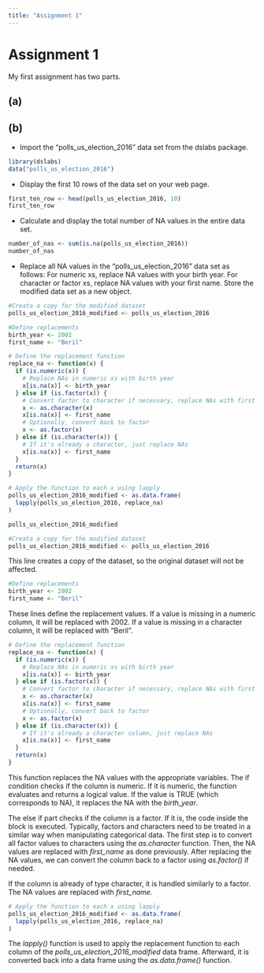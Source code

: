 ```yaml
---
title: "Assignment 1"
---
```


# Assignment 1

My first assignment has two parts.

## (a)

## (b)

-   Import the “polls_us_election_2016” data set from the dslabs package.

```r

library(dslabs)
data("polls_us_election_2016")
```

-   Display the first 10 rows of the data set on your web page.

```r

first_ten_row <- head(polls_us_election_2016, 10)
first_ten_row
```

-   Calculate and display the total number of NA values in the entire data set.

```r

number_of_nas <- sum(is.na(polls_us_election_2016))
number_of_nas
```

-   Replace all NA values in the “polls_us_election_2016” data set as follows: For numeric xs, replace NA values with your birth year. For character or factor xs, replace NA values with your first name. Store the modified data set as a new object.

```r

#Creata a copy for the modified dataset
polls_us_election_2016_modified <- polls_us_election_2016

#Define replacements
birth_year <- 2002
first_name <- "Beril"

# Define the replacement function
replace_na <- function(x) {
  if (is.numeric(x)) {
    # Replace NAs in numeric xs with birth year
    x[is.na(x)] <- birth_year
  } else if (is.factor(x)) {
    # Convert factor to character if necessary, replace NAs with first name
    x <- as.character(x)
    x[is.na(x)] <- first_name
    # Optionally, convert back to factor
    x <- as.factor(x)
  } else if (is.character(x)) {
    # If it's already a character, just replace NAs
    x[is.na(x)] <- first_name
  }
  return(x)
}

# Apply the function to each x using lapply
polls_us_election_2016_modified <- as.data.frame(
  lapply(polls_us_election_2016, replace_na)
)

polls_us_election_2016_modified
```

```r

#Creata a copy for the modified dataset
polls_us_election_2016_modified <- polls_us_election_2016
```

This line creates a copy of the dataset, so the original dataset will not be affected.

```r

#Define replacements
birth_year <- 2002
first_name <- "Beril"
```

These lines define the replacement values. If a value is missing in a numeric column, it will be replaced with 2002. If a value is missing in a character column, it will be replaced with "Beril".

```r

# Define the replacement function
replace_na <- function(x) {
  if (is.numeric(x)) {
    # Replace NAs in numeric xs with birth year
    x[is.na(x)] <- birth_year
  } else if (is.factor(x)) {
    # Convert factor to character if necessary, replace NAs with first name
    x <- as.character(x)
    x[is.na(x)] <- first_name
    # Optionally, convert back to factor
    x <- as.factor(x)
  } else if (is.character(x)) {
    # If it's already a character column, just replace NAs
    x[is.na(x)] <- first_name
  }
  return(x)
}
```

This function replaces the NA values with the appropriate variables. The if condition checks if the column is numeric. If it is numeric, the function evaluates and returns a logical value. If the value is TRUE (which corresponds to NA), it replaces the NA with the *birth_year*.

The else if part checks if the column is a factor. If it is, the code inside the block is executed. Typically, factors and characters need to be treated in a similar way when manipulating categorical data. The first step is to convert all factor values to characters using the *as.character* function. Then, the NA values are replaced with *first_name* as done previously. After replacing the NA values, we can convert the column back to a factor using *as.factor()* if needed.

If the column is already of type character, it is handled similarly to a factor. The NA values are replaced with *first_name.*

```r

# Apply the function to each x using lapply
polls_us_election_2016_modified <- as.data.frame(
  lapply(polls_us_election_2016, replace_na)
)
```

The *lapply()* function is used to apply the replacement function to each column of the *polls_us_election_2016_modified* data frame. Afterward, it is converted back into a data frame using the *as.data.frame()* function.
